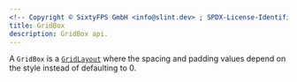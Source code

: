 ```yaml
---
<!-- Copyright © SixtyFPS GmbH <info@slint.dev> ; SPDX-License-Identifier: MIT -->
title: GridBox
description: GridBox api.
---
```


A `GridBox` is a [`GridLayout`](/master/docs/slint/reference/layouts/gridlayout/) where the spacing and padding values
depend on the style instead of defaulting to 0.
